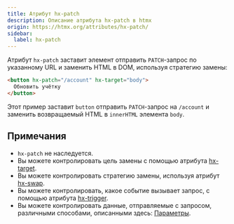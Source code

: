 ```yaml
---
title: Атрибут hx-patch
description: Описание атрибута hx-patch в htmx
origin: https://htmx.org/attributes/hx-patch/
sidebar:
  label: hx-patch
---
```


Атрибут `hx-patch` заставит элемент отправить `PATCH`-запрос по указанному URL и заменить HTML в DOM, используя стратегию замены:

```html wrap
<button hx-patch="/account" hx-target="body">
  Обновить учётку
</button>
```

Этот пример заставит `button` отправить `PATCH`-запрос на `/account` и заменить возвращаемый HTML в `innerHTML` элемента `body`.

## Примечания

- `hx-patch` не наследуется.
- Вы можете контролировать цель замены с помощью атрибута [hx-target](../hx-target).
- Вы можете контролировать стратегию замены, используя атрибут [hx-swap](../hx-swap).
- Вы можете контролировать, какое событие вызывает запрос, с помощью атрибута [hx-trigger](../hx-trigger).
- Вы можете контролировать данные, отправляемые с запросом, различными способами, описанными здесь: [Параметры](/parameters).
